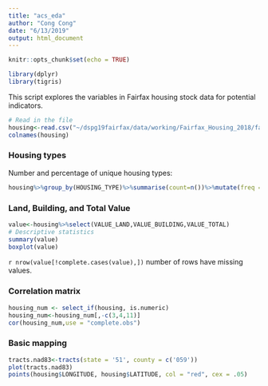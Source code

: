 ```yaml
---
title: "acs_eda"
author: "Cong Cong"
date: "6/13/2019"
output: html_document
---
```


```r
knitr::opts_chunk$set(echo = TRUE)
```

```r
library(dplyr)
library(tigris)
```

This script explores the variables in Fairfax housing stock data for potential indicators.

```r
# Read in the file
housing<-read.csv("~/dspg19fairfax/data/working/Fairfax_Housing_2018/fairfax_housing_2018_geo.csv")
colnames(housing)
```


### Housing types
Number and percentage of unique housing types:
```r
housing%>%group_by(HOUSING_TYPE)%>%summarise(count=n())%>%mutate(freq =paste0(round(count / sum(count)*100,2),"%"))
```

### Land, Building, and Total Value
```r
value<-housing%>%select(VALUE_LAND,VALUE_BUILDING,VALUE_TOTAL)
# Descriptive statistics
summary(value)
boxplot(value)
```
`r nrow(value[!complete.cases(value),])` number of rows have missing values.

### Correlation matrix
```r
housing_num <- select_if(housing, is.numeric)
housing_num<-housing_num[,-c(3,4,11)]
cor(housing_num,use = "complete.obs")
```

### Basic mapping
```r
tracts.nad83<-tracts(state = '51', county = c('059'))
plot(tracts.nad83)
points(housing$LONGITUDE, housing$LATITUDE, col = "red", cex = .05)
```